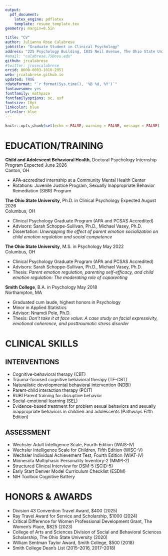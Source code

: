 ```yaml
---
output: 
  pdf_document:
    latex_engine: pdflatex
    template: resume_template.tex
geometry: margin=0.5in

title: "CV"
author: Julianna Rose Calabrese
jobtitle: "Graduate Student in Clinical Psychology"
address: "225 Psychology Building, 1835 Neil Avenue, The Ohio State University, Columbus, OH 43210"
#email: "calabrese.75@osu.edu"
github: jrcalabrese
#twitter: jrosecalabrese
orcid: 0000-0003-1010-2951
web: jrcalabrese.github.io
updated: TRUE
rdateformat: "`r format(Sys.time(), '%B %d, %Y')`"
fontawesome: yes
fontfamily: mathpazo
fontfamilyoptions: sc, osf
fontsize: 10pt
linkcolor: blue
urlcolor: blue
---
```


```r
knitr::opts_chunk$set(echo = FALSE, warning = FALSE, message = FALSE)
```

# EDUCATION/TRAINING

**Child and Adolescent Behavioral Health**, Doctoral Psychology Internship Program \hfill Expected June 2026    
Canton, OH

* APA-accredited internship at a Community Mental Health Center
* Rotations: Juvenile Justice Program, Sexually Inappropriate Behavior Remediation (SIBR) Program

**The Ohio State University**, Ph.D. in Clinical Psychology \hfill Expected August 2026        
Columbus, OH

* Clinical Psychology Graduate Program (APA and PCSAS Accredited)
* Advisors: Sarah Schoppe-Sullivan, Ph.D., Michael Vasey, Ph.D.
* Dissertation: *Unwrapping the effect of parent emotion socialization on child emotion regulation and social competence*

**The Ohio State University**, M.S. in Psychology \hfill May 2022  
Columbus, OH

* Clinical Psychology Graduate Program (APA and PCSAS Accredited)
* Advisors: Sarah Schoppe-Sullivan, Ph.D., Michael Vasey, Ph.D.
* Thesis: *Parent emotion regulation, parenting self-efficacy, and child emotion regulation: The moderating role of coparenting*

**Smith College**, B.A. in Psychology \hfill May 2018  
Northampton, MA

* Graduated cum laude, highest honors in Psychology
* Minor in Applied Statistics
* Advisor: Nnamdi Pole, Ph.D.
* Thesis: *Don't take it at face value: A case study on facial expressivity, emotional coherence, and posttraumatic stress disorder*

# CLINICAL SKILLS 

## INTERVENTIONS

* Cognitive-behavioral therapy (CBT)
* Trauma-focused cognitive behavioral therapy (TF-CBT)
* Naturalistic developmental behavioral intervention (NDBI)
* Parent-child interaction therapy (PCIT)
* RUBI Parent training for disruptive behavior
* Social-emotional learning (SEL)
* Evidence-based treatment for problem sexual behaviors and sexually inappropriate behaviors in children and adolescents (Pathways Fifth Edition)

## ASSESSMENT

* Wechsler Adult Intelligence Scale, Fourth Edition (WAIS-IV)
* Wechsler Intelligence Scale for Children, Fifth Edition (WISC-V)
* Wechsler Individual Achievement Test, Fourth Edition (WIAT-IV)
* Minnesota Multiphasic Personality Inventory-2 (MMPI-2)
* Structured Clinical Interview for DSM-5 (SCID-5)
* Early Start Denver Model Curriculum Checklist (ESDM)
* NIH Toolbox Cognitive Battery   

# HONORS & AWARDS

* Division 43 Convention Travel Award, $400 (2025)
* Ray Travel Award for Service and Scholarship, $1000 (2024)
* Critical Difference for Women Professional Development Grant, The Women's Place, $825 (2023)
* College of Arts and Sciences Division of Social and Behavioral Sciences Scholarship, The Ohio State University (2020) 
* William Sentman Taylor Award, Smith College, $500 (2018)
* Smith College Dean’s List (2015–2016, 2017–2018)